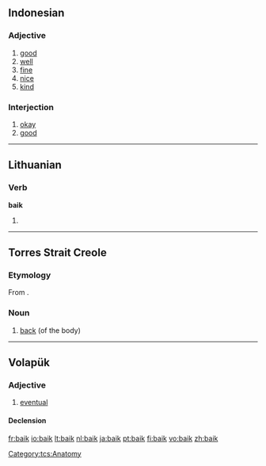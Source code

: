 ==Indonesian==

===Adjective===
{{infl|id|adjective}}

# [[good]]
# [[well]]
# [[fine]]
# [[nice]]
# [[kind]]

===Interjection===
{{infl|id|interjection}}

# [[okay]]
# [[good]]

----

==Lithuanian==

===Verb===
'''baik'''

# {{lt-form-verb|2s|imp|baigti}}

----

==Torres Strait Creole==

===Etymology===
From {{etyl|en|tcs}} {{term|back|lang=en}}.

===Noun===
{{infl|tcs|noun}}

# [[back]] (of the body)

[[Category:tcs:Anatomy]]

----

==Volapük==

===Adjective===
{{infl|vo|adjective}}

# [[eventual]]

====Declension====
{{vo-decl-adj}}

[[fr:baik]]
[[io:baik]]
[[lt:baik]]
[[nl:baik]]
[[ja:baik]]
[[pt:baik]]
[[fi:baik]]
[[vo:baik]]
[[zh:baik]]